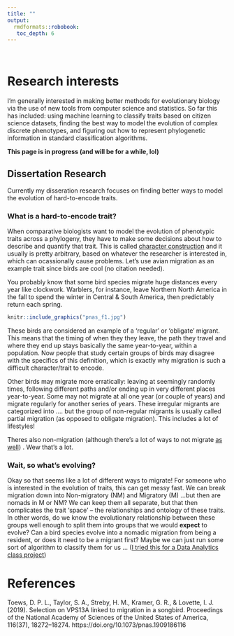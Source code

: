 ```yaml
---
title: ""
output: 
  rmdformats::robobook:
   toc_depth: 6
---
```



<br>

# Research interests

I'm generally interested in making better methods for evolutionary biology via the use of new tools from computer science and statistics. So far this has included: using machine learning to classify traits based on citizen science datasets, finding the best way to model the evolution of complex discrete phenotypes, and figuring out how to represent phylogenetic information in  standard classification algorithms. 

**This page is in progress (and will be for a while, lol)**

## Dissertation Research

Currently my disseration research focuses on finding better ways to model the evolution of hard-to-encode traits. 

### What is a hard-to-encode trait?

When comparative biologists want to model the evolution of phenotypic traits across a phylogeny, they have to make some decisions about how to describe and quantify that trait. This is called [character construction](https://www.britannica.com/science/character-biology) and it usually is pretty arbitrary, based on whatever the researcher is interested in, which can ocassionally cause problems. Let's use avian migration as an example trait since birds are cool (no citation needed). 

You probably know that some bird species migrate huge distances every year like clockwork. Warblers, for instance, leave Northern North America in the fall to spend the winter in Central & South America, then predictably return each spring.


```r
knitr::include_graphics("pnas_f1.jpg")
```


These birds are considered an example of a 'regular' or 'obligate' migrant. This means that the timing of when they they leave, the path they travel and where they end up stays  basically the same year-to-year, within a population. Now people that study certain groups of birds may disagree with the specifics of this definition, which is exactly why migration is such a difficult character/trait to encode.

Other birds may migrate more erratically: leaving at seemingly randomly times, following different paths and/or ending up in very different places year-to-year. Some may not migrate at all one year (or couple of years) and migrate regularly for another series of years. These irregular migrants are categorized into .... but the group of non-regular migrants is usually called partial migration (as opposed to obligate migration). This includes a lot of lifestyles! 

Theres also non-migration (although there's a lot of ways to not migrate [as well](torpor link)) . Wew that's a lot. 

### Wait, so what's evolving?

Okay so that seems like a lot of different ways to migrate! For someone who is interested in the evolution of traits, this can get messy fast. We can break migration down into Non-migratory (NM) and Migratory (M) ...but then are nomads in M or NM? We can keep them all separate, but that then complicates the trait 'space' -- the relationships and ontology of these traits. In other words, do we know the evolutionary relationship between these groups well enough to split them into groups that we would **expect** to evolve? Can a bird species evolve into a nomadic migration from being a resident, or does it need to be a migrant first? Maybe we can just run some sort of algorithm to classify them for us ... ([I tried this for a Data Analytics class project]())


# References 

Toews, D. P. L., Taylor, S. A., Streby, H. M., Kramer, G. R., & Lovette, I. J. (2019). Selection on VPS13A linked to migration in a songbird. Proceedings of the National Academy of Sciences of the United States of America, 116(37), 18272–18274. https://doi.org/10.1073/pnas.1909186116
